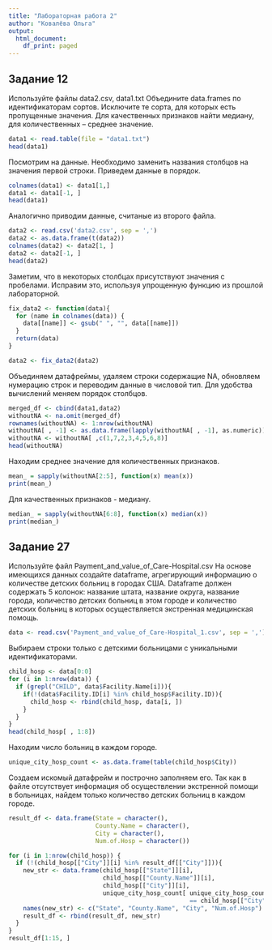 ```yaml
---
title: "Лабораторная работа 2"
author: "Ковалёва Ольга"
output:
  html_document:
    df_print: paged
---
```


## Задание 12
Используйте файлы data2.csv, data1.txt Объедините data.frames по идентификаторам сортов. Исключите те сорта, для которых есть пропущенные значения. Для качественных признаков найти медиану, для количественных – среднее значение.
```r
data1 <- read.table(file = "data1.txt")
head(data1)
```
Посмотрим на данные. Необходимо заменить названия столбцов на значения первой строки. Приведем данные в порядок.
```r
colnames(data1) <- data1[1,]
data1 <- data1[-1, ] 
head(data1)
```
Аналогично приводим данные, считаные из второго файла.
```r
data2 <- read.csv('data2.csv', sep = ',')
data2 <- as.data.frame(t(data2))
colnames(data2) <- data2[1, ]
data2 <- data2[-1, ] 
head(data2)
```
Заметим, что в некоторых столбцах присутствуют значения с пробелами. Исправим это, используя упрощенную функцию из прошлой лабораторной.
```r
fix_data2 <- function(data){
  for (name in colnames(data)) {
    data[[name]] <- gsub(" ", "", data[[name]])
  }
  return(data)
}
```
```r
data2 <- fix_data2(data2)
```
Объединяем датафреймы, удаляем строки содержащие NA, обновляем нумерацию строк и переводим данные в числовой тип. Для удобства вычислений меняем порядок столбцов.
```r
merged_df <- cbind(data1,data2)
withoutNA <- na.omit(merged_df) 
rownames(withoutNA) <- 1:nrow(withoutNA)
withoutNA[ , -1] <- as.data.frame(lapply(withoutNA[ , -1], as.numeric))
withoutNA <- withoutNA[ ,c(1,7,2,3,4,5,6,8)]
head(withoutNA)
```
Находим среднее значение для количественных признаков.
```r
mean_ = sapply(withoutNA[2:5], function(x) mean(x))
print(mean_)
```
Для качественных признаков - медиану.
```r
median_ = sapply(withoutNA[6:8], function(x) median(x))
print(median_)
```

## Задание 27
Используйте файл Payment_and_value_of_Care-Hospital.csv На основе имеющихся данных создайте dataframe, агрегирующий информацию о количестве детских больниц в городах США. Dataframe должен содержать 5 колонок: название штата, название округа, название города, количество детских больниц в этом городе и количество детских больниц в которых осуществляется экстренная медицинская помощь.
```r
data <- read.csv('Payment_and_value_of_Care-Hospital_1.csv', sep = ',')
```
Выбираем строки только с детскими больницами с уникальными идентификаторами.
```r
child_hosp <- data[0:0]
for (i in 1:nrow(data)) {
  if (grepl("CHILD", data$Facility.Name[i])){
    if(!(data$Facility.ID[i] %in% child_hosp$Facility.ID)){
      child_hosp <- rbind(child_hosp, data[i, ])
    }
  }
}
head(child_hosp[ , 1:8])
```
Находим число больниц в каждом городе.
```r
unique_city_hosp_count <- as.data.frame(table(child_hosp$City))
```
Создаем искомый датафрейм и построчно заполняем его. Так как в файле отсутствует информация об осуществлении экстренной помощи в больницах, найдем только количество детских больниц в каждом городе.
```r
result_df <- data.frame(State = character(),
                        County.Name = character(),
                        City = character(),
                        Num.of.Hosp = character())

for (i in 1:nrow(child_hosp)) {
  if (!(child_hosp[["City"]][i] %in% result_df[["City"]])){
    new_str <- data.frame(child_hosp[["State"]][i],
                          child_hosp[["County.Name"]][i],
                          child_hosp[["City"]][i],
                          unique_city_hosp_count[ unique_city_hosp_count$Var1
                                                  == child_hosp[["City"]][i], 2]) 
    names(new_str) <- c("State", "County.Name", "City", "Num.of.Hosp")
    result_df <- rbind(result_df, new_str)
  }
}
result_df[1:15, ]
```